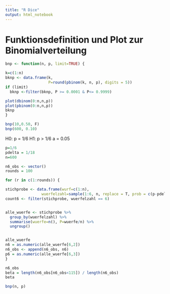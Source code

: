 ```yaml
---
title: "R Dice"
output: html_notebook
---
```


# Funktionsdefinition und Plot zur Binomialverteilung
```r
bnp <- function(n, p, limit=TRUE) {

k=c(1:n)
bknp <- data.frame(k, 
                   P=round(pbinom(k, n, p), digits = 5)) 
if (limit) 
  bknp <-filter(bknp, P >= 0.0001 & P<= 0.9999)

plot(dbinom(0:n,n,p))
plot(pbinom(0:n,n,p))
bknp
}

bnp(10,0.50, F)
bnp(600, 0.10)
```

H0: p = 1/6 
H1: p > 1/6 
a = 0.05
```r
p=1/6
pdelta = 1/18
n=600

n6_obs <- vector()
rounds = 100

for (r in c(1:rounds)) {

stichprobe <- data.frame(wurf=c(1:n), 
                wuerfelzahl=sample(1:6, n, replace = T, prob = c(p-pdelta,p,p,p,p,p+pdelta)))
count6 <- filter(stichprobe, wuerfelzahl == 6)


alle_wuerfe <- stichprobe %>% 
  group_by(wuerfelzahl) %>% 
  summarise(wuerfe=n(), P=wuerfe/n) %>% 
  ungroup()


alle_wuerfe
n6 = as.numeric(alle_wuerfe[6,2])
n6_obs <- append(n6_obs, n6)
p6 = as.numeric(alle_wuerfe[6,3])
}

n6_obs
beta = length(n6_obs[n6_obs<115]) / length(n6_obs) 
beta

bnp(n, p)
```
